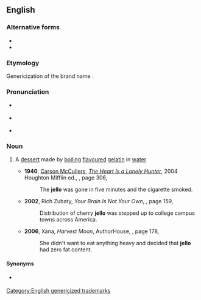 {{also|Jello|jellõ|Jell-O}}
==English==
{{wikipedia|gelatin dessert}}

===Alternative forms===
* {{l|en|Jell-O}}
* {{l|en|Jello}}

===Etymology===
{{PIE root|en|gel}}
Genericization of the brand name {{w|Jell-O}}.

===Pronunciation===
* {{a|GA}} {{IPA|en|/ˈdʒɛloʊ/}}
* {{a|RP}} {{IPA|en|/ˈdʒɛləʊ/}}
* {{rhymes|en|ɛləʊ}}

===Noun===
{{en-noun|-|s}}

# {{lb|en|North America}} A [[dessert]] made by [[boil]]ing [[flavoured]] [[gelatin]] in [[water]]
#* '''1940''', [[w:Carson McCullers|Carson McCullers]], ''[[w:The Heart Is a Lonely Hunter|The Heart Is a Lonely Hunter]]'', 2004 Houghton Mifflin ed., {{ISBN|0618526412}}, page 306,
#*: The '''jello''' was gone in five minutes and the cigarette smoked.
#* '''2002''', Rich Zubaty, ''Your Brain Is Not Your Own'', {{ISBN|1589391306}}, page 159,
#*: Distribution of cherry '''jello''' was stepped up to college campus towns across America.
#* '''2006''', Xana, ''Harvest Moon'', AuthorHouse, {{ISBN|142593000X}}, page 178,
#*: She didn't want to eat anything heavy and decided that '''jello''' had zero fat content.

====Synonyms====
* {{l|en|jelly}} {{q|UK|Ireland}}

[[Category:English genericized trademarks]]